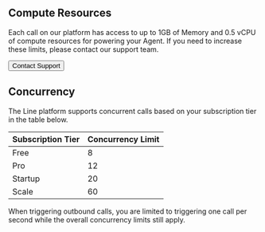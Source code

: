 
## Compute Resources

Each call on our platform has access to up to 1GB of Memory and 0.5 vCPU of compute resources for powering your
Agent. If you need to increase these limits, please contact our support team.

<Button href="https://cartesia.ai/contact">Contact Support</Button>

## Concurrency

The Line platform supports concurrent calls based on your subscription tier in the table below.

| Subscription Tier | Concurrency Limit |
|-------------------|-------------------|
| Free              | 8                 |
| Pro              | 12                 |
| Startup              | 20                 |
| Scale              | 60                 |

<Tip title="Outbound Concurrency" icon="dialpad">
When triggering outbound calls, you are limited to triggering one call per second while the overall concurrency limits still apply.
</Tip>